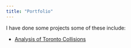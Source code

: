 ```yaml
---
title: "Portfolio"
---
```




I have done some projects some of these include: 

- [Analysis of Toronto Collisions](https://github.com/jackchinski/analysis-of-torontos-vehicle-collisions)